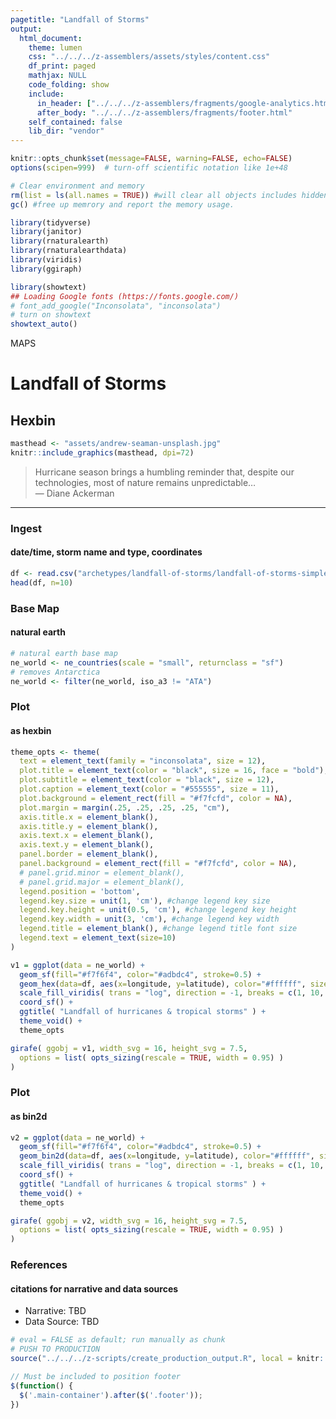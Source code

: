 ```yaml
---
pagetitle: "Landfall of Storms"
output:
  html_document:
    theme: lumen
    css: "../../../z-assemblers/assets/styles/content.css"
    df_print: paged
    mathjax: NULL
    code_folding: show
    include:
      in_header: ["../../../z-assemblers/fragments/google-analytics.html", "../../../z-assemblers/fragments/header.html"]
      after_body: "../../../z-assemblers/fragments/footer.html"
    self_contained: false
    lib_dir: "vendor"
---
```


```r

knitr::opts_chunk$set(message=FALSE, warning=FALSE, echo=FALSE)
options(scipen=999)  # turn-off scientific notation like 1e+48

# Clear environment and memory
rm(list = ls(all.names = TRUE)) #will clear all objects includes hidden objects.
gc() #free up memrory and report the memory usage.

library(tidyverse)
library(janitor)
library(rnaturalearth)
library(rnaturalearthdata)
library(viridis)
library(ggiraph)

library(showtext)
## Loading Google fonts (https://fonts.google.com/)
# font_add_google("Inconsolata", "inconsolata")
# turn on showtext
showtext_auto()

```

<div class="activity">
MAPS  
</div>

# Landfall of Storms
## Hexbin

```r

masthead <- "assets/andrew-seaman-unsplash.jpg"
knitr::include_graphics(masthead, dpi=72)

```

> Hurricane season brings a humbling reminder that, despite our technologies, most of nature remains unpredictable...\
--- Diane Ackerman\


***

### Ingest
#### date/time, storm name and type, coordinates

```r

df <- read.csv("archetypes/landfall-of-storms/landfall-of-storms-simple.csv", header = TRUE, stringsAsFactors = FALSE)
head(df, n=10)

```


### Base Map
#### natural earth


```r

# natural earth base map
ne_world <- ne_countries(scale = "small", returnclass = "sf")
# removes Antarctica
ne_world <- filter(ne_world, iso_a3 != "ATA") 

```



### Plot
#### as hexbin


```r

theme_opts <- theme(
  text = element_text(family = "inconsolata", size = 12), 
  plot.title = element_text(color = "black", size = 16, face = "bold"),
  plot.subtitle = element_text(color = "black", size = 12),
  plot.caption = element_text(color = "#555555", size = 11),
  plot.background = element_rect(fill = "#f7fcfd", color = NA),
  plot.margin = margin(.25, .25, .25, .25, "cm"),
  axis.title.x = element_blank(),
  axis.title.y = element_blank(),
  axis.text.x = element_blank(),
  axis.text.y = element_blank(),
  panel.border = element_blank(),
  panel.background = element_rect(fill = "#f7fcfd", color = NA),
  # panel.grid.minor = element_blank(),
  # panel.grid.major = element_blank(),
  legend.position = 'bottom',
  legend.key.size = unit(1, 'cm'), #change legend key size
  legend.key.height = unit(0.5, 'cm'), #change legend key height
  legend.key.width = unit(3, 'cm'), #change legend key width
  legend.title = element_blank(), #change legend title font size
  legend.text = element_text(size=10)
)

v1 = ggplot(data = ne_world) + 
  geom_sf(fill="#f7f6f4", color="#adbdc4", stroke=0.5) +
  geom_hex(data=df, aes(x=longitude, y=latitude), color="#ffffff", size=0.25, bins=250) +
  scale_fill_viridis( trans = "log", direction = -1, breaks = c(1, 10, 50, 400, 3000) ) +
  coord_sf() +
  ggtitle( "Landfall of hurricanes & tropical storms" ) +
  theme_void() +
  theme_opts

girafe( ggobj = v1, width_svg = 16, height_svg = 7.5,
  options = list( opts_sizing(rescale = TRUE, width = 0.95) )
)

```

### Plot
#### as bin2d


```r

v2 = ggplot(data = ne_world) + 
  geom_sf(fill="#f7f6f4", color="#adbdc4", stroke=0.5) +
  geom_bin2d(data=df, aes(x=longitude, y=latitude), color="#ffffff", size=0.25, bins=250) +
  scale_fill_viridis( trans = "log", direction = -1, breaks = c(1, 10, 50, 400, 3000) ) +
  coord_sf() +
  ggtitle( "Landfall of hurricanes & tropical storms" ) +
  theme_void() +
  theme_opts 

girafe( ggobj = v2, width_svg = 16, height_svg = 7.5,
  options = list( opts_sizing(rescale = TRUE, width = 0.95) )
)

```


### References
#### citations for narrative and data sources

* Narrative: TBD
* Data Source: TBD


```r

# eval = FALSE as default; run manually as chunk
# PUSH TO PRODUCTION
source("../../../z-scripts/create_production_output.R", local = knitr::knit_global())

```

```js

// Must be included to position footer
$(function() {
  $('.main-container').after($('.footer'));
})

```


